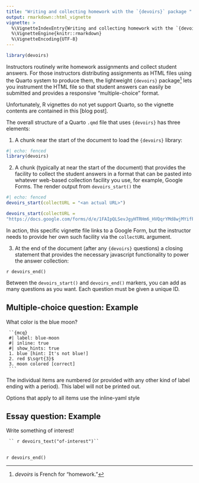 ```yaml
---
title: "Writing and collecting homework with the `{devoirs}` package "
output: rmarkdown::html_vignette
vignette: >
  %\VignetteIndexEntry{Writing and collecting homework with the `{devoirs}` package }
  %\VignetteEngine{knitr::rmarkdown}
  %\VignetteEncoding{UTF-8}
---
```



```r
library(devoirs)
```

Instructors routinely write homework assignments and collect student answers. For those instructors distributing assignments as HTML files using the Quarto system to produce them, the lightweight `{devoirs}` package^[*devoirs* is French for "homework."] lets you instrument the HTML file so that student answers can easily be submitted and provides a responsive "multiple-choice" format.

Unfortunately, R vignettes do not yet support Quarto, so the vignette contents are contained in this [blog post].

The overall structure of a Quarto `.qmd` file that uses `{devoirs}` has three elements:

1. A chunk near the start of the document to load the `{devoirs}` library:

```r
#| echo: fenced
library(devoirs)
```

2. A chunk (typically at near the start of the document) that provides the facility to collect the student answers in a format that can be pasted into whatever web-based collection facility you use, for example, Google Forms. The render output from `devoirs_start()` the 
     
```r
#| echo: fenced
devoirs_start(collectURL = "<an actual URL>") 
```
     
```r
devoirs_start(collectURL =
"https://docs.google.com/forms/d/e/1FAIpQLSevJgyHTRHm6_HVQqrYMd8wjMYifPknPLXtpVTunlWlO7RbMw/viewform?usp=pp_url")
```
     
In action, this specific vignette file links to a Google Form, but the instructor needs to
provide her own such facility via the `collectURL` argument.



3. At the end of the document (after any `{devoirs}` questions) a closing statement that provides the necessary javascript functionality to power the answer collection:

```r devoirs_end()```

Between the `devoirs_start()` and `devoirs_end()` markers, you can add as many questions as you want. Each question must be given a unique ID.

## Multiple-choice question: Example

What color is the blue moon? 

     ``{mcq}
     #| label: blue-moon
     #| inline: true
     #| show_hints: true
     1. blue [hint: It's not blue!]
     2. red $\sqrt{3}$
     3. moon colored [correct]
     ```

The individual items are numbered (or provided with any other kind of label ending with a period). This label will not be printed out.

Options that apply to all items use the inline-yaml style

## Essay question: Example

Write something of interest!

     `` r devoirs_text("of-interest")``


## 



`r devoirs_end()`


